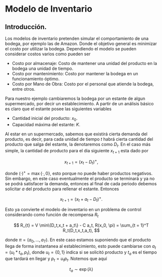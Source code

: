 # Modelo de Inventario
## Introducción.

Los modelos de inventario pretenden simular el comportamiento de una bodega, por 
ejemplo las de Amazon. Donde el objetivo general es minimizar el costo por 
utilizar la bodega. Dependiendo el modelo se pueden considerar costos varios 
como pueden ser

* Costo por almacenaje: Costo de mantener una unidad del producto en la bodega una unidad de tiempo. 
* Costo por mantenimiento: Costo por mantener la bodega en un funcionamiento óptimo. 
* Costo por Mano de Obra: Costo por el personal que atiende la bodega, entre otros. 

Para nuestro ejemplo cambiaremos la bodega por un estante de algun supermercado, 
por decir un establecimiento. A partir de un análisis básico es claro que el estante 
posee las siguientes variables

* Cantidad inicial del producto: $x_0$.
* Capacidad máxima del estante: $K$.

Al estar en un supermercado, sabemos que existirá cierta demanda del producto, es decir, para cada 
unidad de tiempo $t$ habrá cierta cantidad del producto que salga del estante, la denotaremos como 
$D_{t}$. En el caso más simple, la cantidad de producto para el dia siguiente $x_{t+1}$ esta dado por 

$$
x_{t+1} = (x_t - D_t)^+,
$$

donde $(\cdot)^+ = \max\{\cdot, 0\}$, esto porque no puede haber productos negativos. Sin embargo, 
en este caso eventualmente el producto se terminará y ya no se podrá satisfacer la demanda, entonces 
al final de cada periodo debemos solicitar $a$ del producto para rellenar el estante. Entonces 

$$
x_{t+1} = (x_t + a_t - D_t)^+.
$$

Esto ya convierte el modelo de inventario en un problema de control considerando como función de recompensa $R_t$

$$
R_{t} = V \min\{D_t,x_t + a_t\} - C a_t, R(x_0, \pi) = \sum_{t = 1}^T R_t(D_t,x_t,a_t),
$$

donde $\pi = (a_0,\ldots, a_{T})$. En este caso estamos suponiendo que el producto llega de forma instantanea al 
establecimiento, esto puede cambiarse con $a_t = (u_t * t_a, p_t)$, donde $u_t=\{0,1\}$ indica si se solicitó 
producto y $t_a$ es el tiempo que tardará en llegar y $p_t = u_tp_t$. Notemos que aquí 

$$
t_a\sim \exp(\lambda)
$$

